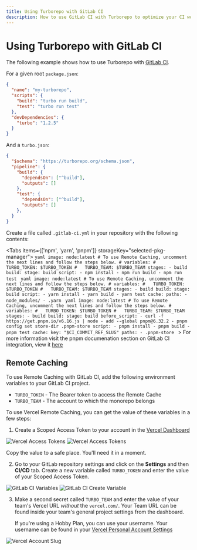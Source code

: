 ```yaml
---
title: Using Turborepo with GitLab CI
description: How to use GitLab CI with Turborepo to optimize your CI workflow
---
```



# Using Turborepo with GitLab CI

The following example shows how to use Turborepo with [GitLab CI](https://docs.gitlab.com/ee/ci/).

For a given root `package.json`:

```json
{
  "name": "my-turborepo",
  "scripts": {
    "build": "turbo run build",
    "test": "turbo run test"
  },
  "devDependencies": {
    "turbo": "1.2.5"
  }
}
```

And a `turbo.json`:

```json
{
  "$schema": "https://turborepo.org/schema.json",
  "pipeline": {
    "build": {
      "dependsOn": ["^build"],
      "outputs": []
    },
    "test": {
      "dependsOn": ["^build"],
      "outputs": []
    },
  }
}
```

Create a file called `.gitlab-ci.yml` in your repository with the following contents:

<Tabs items={['npm', 'yarn', 'pnpm']} storageKey="selected-pkg-manager">
    <Tab>
        ```yaml
        image: node:latest
        # To use Remote Caching, uncomment the next lines and follow the steps below.
        # variables:
        #   TURBO_TOKEN: $TURBO_TOKEN
        #   TURBO_TEAM: $TURBO_TEAM
        stages:
          - build
        build:
          stage: build
          script:
            - npm install
            - npm run build
            - npm run test
        ```
    </Tab>
    <Tab>
        ```yaml
        image: node:latest
        # To use Remote Caching, uncomment the next lines and follow the steps below.
        # variables:
        #   TURBO_TOKEN: $TURBO_TOKEN
        #   TURBO_TEAM: $TURBO_TEAM
        stages:
          - build
        build:
          stage: build
          script:
            - yarn install
            - yarn build
            - yarn test
          cache:
            paths:
              - node_modules/
              - .yarn
        ```
    </Tab>
    <Tab>
        ```yaml
        image: node:latest
        # To use Remote Caching, uncomment the next lines and follow the steps below.
        # variables:
        #   TURBO_TOKEN: $TURBO_TOKEN
        #   TURBO_TEAM: $TURBO_TEAM
        stages:
          - build
        build:
          stage: build
          before_script:
            - curl -f https://get.pnpm.io/v6.16.js | node - add --global pnpm@6.32.2
            - pnpm config set store-dir .pnpm-store
          script:
            - pnpm install
            - pnpm build
            - pnpm test
          cache:
            key: "$CI_COMMIT_REF_SLUG"
            paths:
              - .pnpm-store
        ```
        > For more information visit the pnpm documenation section on GitLab CI integration, view it [here](https://pnpm.io/continuous-integration#gitlab)
    </Tab>
</Tabs>

## Remote Caching

To use Remote Caching with GitLab CI, add the following environment variables to your GitLab CI project.

- `TURBO_TOKEN` - The Bearer token to access the Remote Cache
- `TURBO_TEAM` - The account to which the monorepo belongs

To use Vercel Remote Caching, you can get the value of these variables in a few steps:

1. Create a Scoped Access Token to your account in the [Vercel Dashboard](https://vercel.com/account/tokens)

![Vercel Access Tokens](/images/docs/vercel-tokens.png)
![Vercel Access Tokens](/images/docs/vercel-create-token.png)

Copy the value to a safe place. You'll need it in a moment.

2. Go to your GitLab repository settings and click on the **Settings** and then **CI/CD** tab. Create a new variable called `TURBO_TOKEN` and enter the value of your Scoped Access Token.

![GitLab CI Variables](/images/docs/gitlab-ci-variables.png)
![GitLab CI Create Variable](/images/docs/gitlab-ci-create-variable.png)

3. Make a second secret called `TURBO_TEAM` and enter the value of your team's Vercel URL _without_ the `vercel.com/`. Your Team URL can be found inside your team's general project settings from the dashboard.

   If you're using a Hobby Plan, you can use your username. Your username can be found in your [Vercel Personal Account Settings](https://vercel.com/account)

![Vercel Account Slug](/images/docs/vercel-slug.png)

